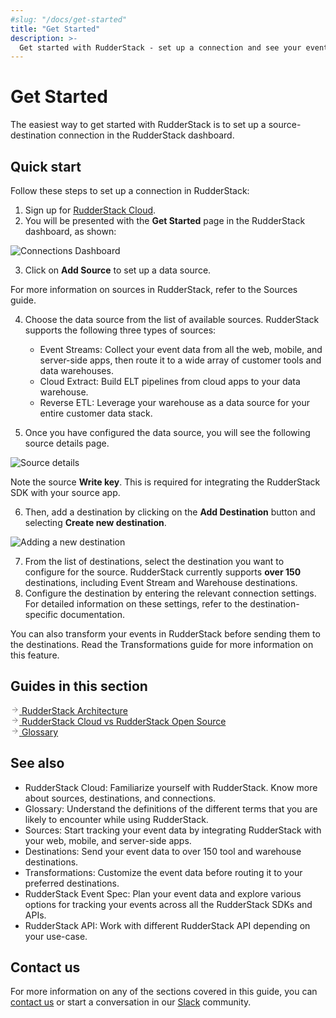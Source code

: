 ```yaml
---
#slug: "/docs/get-started"
title: "Get Started"
description: >-
  Get started with RudderStack - set up a connection and see your events flow in no time.
---
```


# Get Started

The easiest way to get started with RudderStack is to set up a source-destination connection in the RudderStack dashboard.

## Quick start

Follow these steps to set up a connection in RudderStack:

1. Sign up for [RudderStack Cloud](https://app.rudderstack.com/signup?type=freetrial).
2. You will be presented with the **Get Started** page in the RudderStack dashboard, as shown:

<img src="../assets/rs-cloud/get-started.png" alt="Connections Dashboard" />

3. Click on **Add Source** to set up a data source.

<div class="infoBlock">

For more information on sources in RudderStack, refer to the <Link to="/rudderstack-cloud/sources">Sources</Link> guide.
</div>

4. Choose the data source from the list of available sources. RudderStack supports the following three types of sources:

    - <Link to="/stream-sources">Event Streams</Link>: Collect your event data from all the web, mobile, and server-side apps, then route it to a wide array of customer tools and data warehouses.
    - <Link to="/cloud-extract-sources">Cloud Extract</Link>: Build ELT pipelines from cloud apps to your data warehouse.
    - <Link to="/reverse-etl">Reverse ETL</Link>: Leverage your warehouse as a data source for your entire customer data stack.

5. Once you have configured the data source, you will see the following source details page.

<img src="../assets/get-started/source-details.png" alt="Source details" />

<div class="infoBlock">

Note the source <strong>Write key</strong>. This is required for integrating the RudderStack SDK with your source app.
</div>

6. Then, add a destination by clicking on the **Add Destination** button and selecting **Create new destination**.

<img src="../assets/get-started/adding-new-destination.png" alt="Adding a new destination" />

7. From the list of destinations, select the destination you want to configure for the source. RudderStack currently supports **over 150** destinations, including <Link to="/destinations">Event Stream</Link> and <Link to="/data-warehouse-integrations">Warehouse</Link> destinations.
8. Configure the destination by entering the relevant connection settings. For detailed information on these settings, refer to the <Link to="/destinations">destination-specific documentation</Link>.

<div class="successBlock">

You can also transform your events in RudderStack before sending them to the destinations. Read the <Link to="/transformations/">Transformations</Link> guide for more information on this feature.
</div>

## Guides in this section

<a class="pageRef" href="rudderstack-architecture/">
  <div class="pageRefInner">
    <span class="pageRefArrow">
      <svg
        preserveAspectRatio="xMidYMid meet"
        height="1em"
        width="1em"
        fill="none"
        xmlns="http://www.w3.org/2000/svg"
        viewBox="0 0 24 24"
        strokeWidth="2"
        strokeLinecap="round"
        strokeLinejoin="round"
        stroke="currentColor"
        class="rightRefArrow"
      >
        <g>
          <line x1="5" y1="12" x2="19" y2="12"></line>
          <polyline points="12 5 19 12 12 19"></polyline>
        </g>
      </svg>
    </span>
    <span class="mainRefText">
      RudderStack Architecture
    </span>
  </div>
</a>

<a class="pageRef" href="cloud-vs-open-source/">
  <div class="pageRefInner">
    <span class="pageRefArrow">
      <svg
        preserveAspectRatio="xMidYMid meet"
        height="1em"
        width="1em"
        fill="none"
        xmlns="http://www.w3.org/2000/svg"
        viewBox="0 0 24 24"
        strokeWidth="2"
        strokeLinecap="round"
        strokeLinejoin="round"
        stroke="currentColor"
        class="rightRefArrow"
      >
        <g>
          <line x1="5" y1="12" x2="19" y2="12"></line>
          <polyline points="12 5 19 12 12 19"></polyline>
        </g>
      </svg>
    </span>
    <span class="mainRefText">
      RudderStack Cloud vs RudderStack Open Source
    </span>
  </div>
</a>

<a class="pageRef" href="glossary/">
  <div class="pageRefInner">
    <span class="pageRefArrow">
      <svg
        preserveAspectRatio="xMidYMid meet"
        height="1em"
        width="1em"
        fill="none"
        xmlns="http://www.w3.org/2000/svg"
        viewBox="0 0 24 24"
        strokeWidth="2"
        strokeLinecap="round"
        strokeLinejoin="round"
        stroke="currentColor"
        class="rightRefArrow"
      >
        <g>
          <line x1="5" y1="12" x2="19" y2="12"></line>
          <polyline points="12 5 19 12 12 19"></polyline>
        </g>
      </svg>
    </span>
    <span class="mainRefText">
      Glossary
    </span>
  </div>
</a>

## See also

- <Link to="/rudderstack-cloud">RudderStack Cloud</Link>: Familiarize yourself with RudderStack. Know more about sources, destinations, and connections.
- <Link to="/get-started/glossary">Glossary</Link>: Understand the definitions of the different terms that you are likely to encounter while using RudderStack.
- <Link to="/rudderstack-cloud/sources">Sources</Link>: Start tracking your event data by integrating RudderStack with your web, mobile, and server-side apps.
- <Link to="/rudderstack-cloud/destinations">Destinations</Link>: Send your event data to over 150 tool and warehouse destinations.
- <Link to="/transformations">Transformations</Link>: Customize the event data before routing it to your preferred destinations.
- <Link to="/rudderstack-api/api-specification/rudderstack-spec/">RudderStack Event Spec</Link>: Plan your event data and explore various options for tracking your events across all the RudderStack SDKs and APIs.
- <Link to="/rudderstack-api/">RudderStack API</Link>: Work with different RudderStack API depending on your use-case.

## Contact us

For more information on any of the sections covered in this guide, you can [contact us](mailto:%20docs@rudderstack.com) or start a conversation in our [Slack](https://rudderstack.com/join-rudderstack-slack-community) community.
